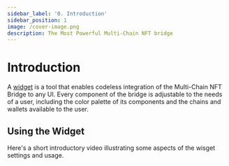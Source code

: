 ```yaml
---
sidebar_label: '0. Introduction'
sidebar_position: 1
image: /cover-image.png
description: The Most Powerful Multi-Chain NFT bridge
---
```



# Introduction

A [widget](https://widget.xp.network/?widget=true&wsettings=true#) is a tool that enables codeless integration of the Multi-Chain NFT Bridge to any UI. Every component of the bridge is adjustable to the needs of a user, including the color palette of its components and the chains and wallets available to the user.

## Using the Widget

Here's a short introductory video illustrating some aspects of the wisget settings and usage.

<ReactPlayer playing controls url='https://www.youtube.com/watch?v=H9cIt5BSSxc' />


